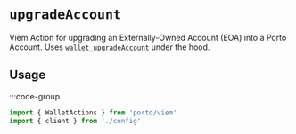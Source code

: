 # `upgradeAccount`

Viem Action for upgrading an Externally-Owned Account (EOA) into a Porto Account. Uses [`wallet_upgradeAccount`](/sdk/rpc/wallet_upgradeAccount) under the hood.

## Usage

:::code-group

```ts twoslash [example.ts]
import { WalletActions } from 'porto/viem'
import { client } from './config'